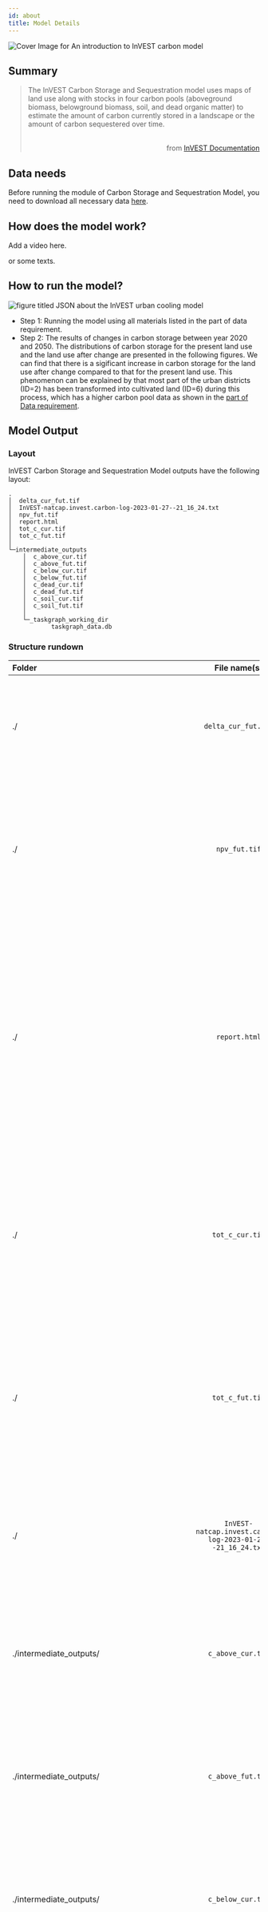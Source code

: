 ```yaml
---
id: about
title: Model Details
---
```


![Cover Image for `An introduction to InVEST carbon model`](../../static/img/banner-image-invest-carbon.png)

## Summary

> The InVEST Carbon Storage and Sequestration model uses maps of land use along with stocks in four carbon pools (aboveground biomass, belowground biomass, soil, and dead organic matter) to estimate the amount of carbon currently stored in a landscape or the amount of carbon sequestered over time. <br /> <br /> <p align="right">from [InVEST Documentation](https://invest-userguide.readthedocs.io/en/latest/carbonstorage.html)</p>

## Data needs

Before running the module of Carbon Storage and Sequestration Model, you need to download all necessary data [here](https://xiaoganghe.github.io/InVEST-Cities-in-Nature/docs/Carbon-Storage-and-Sequestration/about).

## How does the model work?
Add a video here.

or some texts.

## How to run the model?

![figure titled `JSON about the InVEST urban cooling model`](../../static/img/CSS-JSON.png)  

- Step 1: Running the model using all materials listed in the part of data requirement.  
- Step 2: The results of changes in carbon storage between year 2020 and 2050. The distributions of carbon storage for the present land use and the land use after change are presented in the following figures. We can find that there is a sigificant increase in carbon storage for the land use after change compared to that for the present land use. This phenomenon can be explained by that most part of the urban districts (ID=2) has been transformed into cultivated land (ID=6) during this process, which has a higher carbon pool data as shown in the [part of Data requirement](https://xiaoganghe.github.io/InVEST-Cities-in-Nature/docs/Carbon-Storage-and-Sequestration/about). 

## Model Output

### Layout
InVEST Carbon Storage and Sequestration Model outputs have the following layout:

```
.
│  delta_cur_fut.tif
│  InVEST-natcap.invest.carbon-log-2023-01-27--21_16_24.txt
│  npv_fut.tif
│  report.html
│  tot_c_cur.tif
│  tot_c_fut.tif
│
└─intermediate_outputs
    │  c_above_cur.tif
    │  c_above_fut.tif
    │  c_below_cur.tif
    │  c_below_fut.tif
    │  c_dead_cur.tif
    │  c_dead_fut.tif
    │  c_soil_cur.tif
    │  c_soil_fut.tif
    │
    └─_taskgraph_working_dir
            taskgraph_data.db
```  

### Structure rundown
| Folder                                        | File name(s)                                | Explanation                               |
| :-------------------------------------------- | :------------------------------------------:| :---------------------------------------- |
| ./                                            | `delta_cur_fut.tif`                         | Rasters showing the difference in carbon stored between the future landscape and the current landscape |                                           |
| ./                                            | `npv_fut.tif`                               | Rasters showing the economic value of carbon sequestered between the current and the future landscape dates. The units are in currency per pixel | 
| ./                                            | `report.html`                               | This file presents a summary of all data computed by the model. It also includes descriptions of all other output files produced by the model, so it is a good place to begin exploring and understanding model results. Because this is an HTML file, it can be opened with any web browser |
| ./                                            | `tot_c_cur.tif`                             | Rasters showing the amount of carbon stored in each pixel for the current scenarios. It is a sum of all of the carbon pools provided by the biophysical table. Units are metric tons per pixel |
| ./                                            | `tot_c_fut.tif`                             | Rasters showing the amount of carbon stored in each pixel for the future scenarios. It is a sum of all of the carbon pools provided by the biophysical table. Units are metric tons per pixel |
| ./                                            | `InVEST-natcap.invest.carbon-log-2023-01-27--21_16_24.txt`| The file lists the parameter values and output messages for that run and will be named according to the service, the date and time|
| ./intermediate_outputs/                       |  `c_above_cur.tif`                          | Raster of aboveground carbon values, mapped from the Carbon Pools table to the current landscape. Units are metric tons per pixel|  
| ./intermediate_outputs/                       |  `c_above_fut.tif`                          | Raster of aboveground carbon values, mapped from the Carbon Pools table to the future landscape. Units are metric tons per pixel|  
| ./intermediate_outputs/                       |  `c_below_cur.tif`                          | Raster of belowground carbon values, mapped from the Carbon Pools table to the current landscape. Units are metric tons per pixel|  
| ./intermediate_outputs/                       |  `c_below_fut.tif`                          | Raster of belowground carbon values, mapped from the Carbon Pools table to the future landscape. Units are metric tons per pixel|  
| ./intermediate_outputs/                       |  `c_dead_cur.tif`                           | Raster of dead carbon values, mapped from the Carbon Pools table to the current landscape. Units are metric tons per pixel|  
| ./intermediate_outputs/                       |  `c_dead_fut.tif`                           | Raster of dead carbon values, mapped from the Carbon Pools table to the future landscape. Units are metric tons per pixel|  
| ./intermediate_outputs/                       |  `c_soil_cur.tif`                           | Raster of soil carbon values, mapped from the Carbon Pools table to the current landscape. Units are metric tons per pixel|  
| ./intermediate_outputs/                       |  `c_soil_fut.tif`                           | Raster of soil carbon values, mapped from the Carbon Pools table to the future landscape. Units are metric tons per pixel|  
| ./intermediate_outputs/_taskgraph_working_dir |  `taskgraph_data.db`                        |     |  
 
:::note
More detailed descriptions about the outputs of the InVEST Carbon Storage and Sequestration Model also can refer to this [link](https://storage.googleapis.com/releases.naturalcapitalproject.org/invest-userguide/latest/carbonstorage.html#data-needs).
:::

### Results visualization

| <!-- -->                                                           | <!-- -->            |            
| :----------------------------------------------------------------: | :-----------------: |
| Distribution of carbon storage when year 2020                      |<img src={require("@site/static/img/css-current-carbon.png").default} width="80%"/> |
| Distribution of carbon storage when year 2050                      |<img src={require("@site/static/img/css-future-carbon.png").default} width="80%"/> |
| Changes in carbon storage between year 2020 and 2050               |<img src={require("@site/static/img/css-changes-carbon.png").default} width="80%"/> |
| Changes in the vaule of carbon storage between year 2020 and 2050  |<img src={require("@site/static/img/css-changes-values-carbon.png").default} width="80%"/> |


## Model Applications 
- Babbar D, Areendran G, Sahana M, Sarma K, Raj K, Sivadas A. [Assessment and prediction of carbon sequestration using Markov chain and InVEST model in Sariska Tiger Reserve, India](https://doi.org/10.1016/j.jclepro.2020.123333). Journal of Cleaner Production. 2021 Jan 1;278:123333.     
- Pechanec V, Purkyt J, Benc A, Nwaogu C, Štěrbová L, Cudlín P. [Modelling of the carbon sequestration and its prediction under climate change](https://doi.org/10.1016/j.ecoinf.2017.08.006). Ecological Informatics. 2018 Sep 1;47:50-4. 
- Zhao M, He Z, Du J, Chen L, Lin P, Fang S. [Assessing the effects of ecological engineering on carbon storage by linking the CA-Markov and InVEST models]( https://doi.org/10.1016/j.ecolind.2018.10.052). Ecological indicators. 2019 Mar 1;98:29-38.
